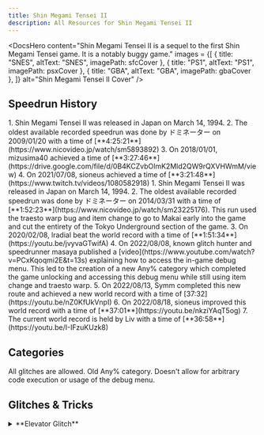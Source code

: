 ```yaml
---
title: Shin Megami Tensei II
description: All Resources for Shin Megami Tensei II
---
```



<DocsHero 
    content="Shin Megami Tensei II is a sequel to the first Shin Megami Tensei game. It is a notably buggy game."
    images = {[
        {
            title: "SNES",
            altText: "SNES",
            imagePath: sfcCover
        },
        {
            title: "PS1",
            altText: "PS1",
            imagePath: psxCover
        },
        {
            title: "GBA",
            altText: "GBA",
            imagePath: gbaCover
        },
    ]}
    alt="Shin Megami Tensei II Cover"
/>

<LinkCard title="Leaderboards" href="https://www.speedrun.com/smt2" description="See all the submitted runs on Speedrun.com"/>

## Speedrun History

<Tabs>
<TabItem label="No Major Glitches - SNES">
<Steps>
1. Shin Megami Tensei II was released in Japan on March 14, 1994.
2. The oldest available recorded speedrun was done by ドミネーター on 2009/01/20 with a time of [**4:25:21**](https://www.nicovideo.jp/watch/sm5893892)
3. On 2018/01/01, mizusima40 achieved a time of [**3:27:46**](https://drive.google.com/file/d/0B4KCZvbOlmK2Mld2QW9rQXVHWmM/view)
4. On 2021/07/08, sioneus achieved a time of [**3:21:48**](https://www.twitch.tv/videos/1080582918)
</Steps>
</TabItem>

<TabItem label="Any% - SNES">
<Steps>
1. Shin Megami Tensei II was released in Japan on March 14, 1994.
2. The oldest available recorded speedrun was done by ドミネーター on 2014/03/31 with a time of [**1:52:23**](https://www.nicovideo.jp/watch/sm23225176). This run used the traesto warp bug and item change to go to Makai early into the game and cut the entirety of the Tokyo Underground section of the game.
3. On 2020/02/08, lradial beat the world record with a time of [**1:51:34**](https://youtu.be/jvyvaGTwifA)
4. On 2022/08/08, known glitch hunter and speedrunner masaya published a [video](https://www.youtube.com/watch?v=PCxKqoqmi2E&t=13s) explaining how to access the in-game debug menu. This led to the creation of a new Any% category which completed the game unlocking and accessing this debug menu while still using item change and traesto warp.
5. On 2022/08/13, Symm completed this new route and achieved a new world record with a time of [37:32](https://youtu.be/nZ0KfUkVnpI)
6. On 2022/08/18, sioneus improved this world record with a time of [**37:01**](https://youtu.be/nkziYAqT5og)
7. The current world record is held by Liv with a time of [**36:58**](https://youtu.be/I-IFzuKUzk8)
</Steps>
</TabItem>
</Tabs>

## Categories
<CardGrid>
    <Card title="Any%">All glitches are allowed.</Card>
    <Card title="Any%, no ACE">Old Any% category. Doesn't allow for arbitrary code execution or usage of the debug menu.</Card>
    <Card title="No Major Glitches"></Card>
    <Card title="All Bosses"></Card>
</CardGrid>

## Glitches & Tricks
<Tabs>
    <TabItem label="SNES">
        <details>
        <summary>**Elevator Glitch**</summary>

        When entering an elevator, by placing the cursor on the desired floor and pressing B, the player is automatically transported to that floor without watching the elevator animation. 
        This glitch was patched in the 1.1 version of the game.
        </details>

        <details>
        <summary>**Item Duplication**</summary>


        There must be an even number of stacks in the inventory. Rearrange the inventory putting the item to duplicate on the bottom right. Sort the inventory twice and the stack will be duplicated.
        </details>

        <details>
        <summary>**Item Change**</summary>


        The inventory can have 30 different item stacks, which can only hold up to 9 items. In order to execute Item Change, you must load back a save file with a full inventory.
         When opening the rearrange (ならべかえ) menu, the game copies the data from the inventory (located at 0x000440 - 0x00047F) to a temporary array (located at 0x000638 - 0x000677). The first 32 bytes represent the item IDs and the next 32 bytes represent their quantities. Once the menu is closed, the game copies the data from it back to the inventory.
        After loading the game with a crammed inventory and trying to rearrange the items will cause the menu to show more than just 15 rows. On the 16th row there will be two Attack Knives (アッタクナイフ) with a blank counter. The 17th to the 31st will be the normal inventory repeated. That goes on until the 64th row.
        By adjusting the quantities of the items, it is possible to obtain any item in the inventory by switching the ID of the item with its quantity. For example, by moving to the 2nd loop, where quantities are stored, and switching an item of quantitiy 120 with an item in the first loop, where the ID of the items in the inventory are stored, you'll obtain the item of ID 120 in your inventory.

        This glitch is used in the Any% and Any% no ACE categories.
        Detailed [Item Change guide](https://docs.google.com/document/d/1yBIuZqcZVXKRCkznnXnnBqYO2WQYNAwoaCFEQnwnHlE/edit?tab=t.0) relevant to the Any% no ACE category by Electra.
        </details>

        <details>
        <summary>**Traport Wrong Warp**</summary>

        Dungeons are stored adjacently so if there was a simple way to walk through walls it’d be possible to go from one 3D area to another. Fortunately such a trick exists, although not possible to do it everywhere. Using Traesto (トラエスト) while prompting an event (an NPC dialogue or earthquake, for instance) makes you walk back one step, disregarding walls.
        This allows the player to warp between areas and is used in the Any% and Any% no ACE categories to go from the Valhalla Disco to Yesod, from the Excavation Site to the Jail and from Puck's dungeon to the Center.
        </details>
    </TabItem>
    <TabItem label="GBA">
        <details>
        <summary>**Infinite Casino Coins**</summary>

        This can only be executed in Underground Roppongi. 
        Go to the casino and exchange 10 coins. Then head to BACCARA and bet 1 coin at the banker. Repeat until you win. You will now have a decimal number of coins, as in casino cents.
        Bet all your coins at the TIE, ending up with only the casino cents remaining. In case you win, continue until you lose all your coins and have only the cents left.
        Try to bet the remaining cents at any of possibilities and your coins will underflow into the maximum amount possible. Complete the round and exit to have over 4 million coins.
        </details>

        <details>
        <summary>**Event door skip**</summary>

        Some doors in the game are classified as events doors. By getting a random encounter while turned away from the door and escaping, it is possible to bypass this event.
        As of now, it has not been found a way to integrate this into the route.
        </details>
    </TabItem>
</Tabs>

## Notes
- [Any% Notes](https://www.speedrun.com//smt2/guides/gq2kv) by Symm
- [Any% Notes](https://docs.google.com/document/d/1T7fuUMkHGcBnn8KTvZihCexb8ZETJztttrSaThR1e3o/edit) by Liv
- [Any% no ACE Notes](https://drive.google.com/file/d/1KlnQriV5Mc9p4hul7BPDMsAshgdLpr1T/view?usp=sharing) by radial
- [SFC NMG Law Ending](https://sioneus.me/notes/smt2-law-sfc) by sioneus
- [SFC NMG Chaos Ending](https://sioneus.me/notes/smt2-chaos-sfc) by sioneus
- [SFC NMG Neutral Ending](https://sioneus.me/notes/smt2-neutral-sfc) by sioneus
- [SFC NMG All Bosses](https://sioneus.me/notes/smt2-allbosses-sfc) by sioneus
- [GBA Glitchless Law Ending](https://sioneus.me/notes/smt2-law-gba) by sioneus


## Resources
- [Resource Directory](https://drive.google.com/drive/folders/1Gs6uivj5UgV6K-STOxApPajkhkj2Tc3H)
- [SMT2 Version Differences](https://github.com/mbcsalmeida/megatenspeedruns.com/blob/main/src/assets/documents/SMT2%20-%20Platform%20Differences%20by%20jojo.pdf) by jojo
- [atwiki SNES](https://w.atwiki.jp/shinmegamitensei2/pages/8.html)
- [atwiki PS1](https://w.atwiki.jp/shinmegamitensei2/pages/422.html)
- [atwiki GBA](https://w.atwiki.jp/shinmegamitensei2/pages/378.html)
- [Fusion Calculator](https://ore-game.com/dds2/unit/)

## List of TAS VODS
- [Shin Megami Tensei II by masaya in 35:33](https://www.youtube.com/watch?v=Pi9C7Ej_1zw)


